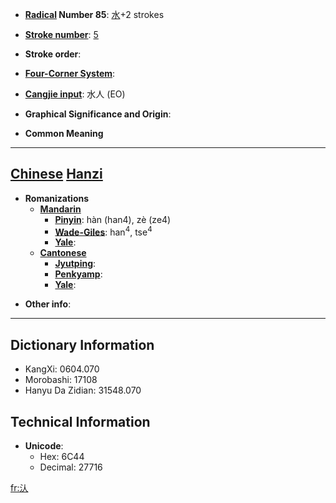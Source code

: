 * '''[[Wiktionary:Chinese radical index| Radical]] Number 85''': [[Wiktionary:Chinese radical index 水|水]]+2 strokes

* '''[[Wiktionary:Chinese total strokes index|Stroke number]]''': [[Wiktionary:Chinese total strokes index 5|5]]

* '''Stroke order''': 

* '''[[Wiktionary:Chinese four corner index|Four-Corner System]]''': 

* '''[[Wiktionary:Chinese Cangjie index|Cangjie input]]''': 水人 (EO)

* '''Graphical Significance and Origin''': 

* '''Common Meaning'''

----

== [[Chinese]] [[Hanzi]] ==

* '''Romanizations'''
** '''[[Mandarin]]'''
*** '''[[Pinyin]]''': hàn (han4), zè (ze4)
*** '''[[Wade-Giles]]''': han<sup>4</sup>, tse<sup>4</sup>
*** '''[[Yale]]''': 
** '''[[Cantonese]]'''
*** '''[[Jyutping]]''':
*** '''[[Penkyamp]]''': 
*** '''[[Yale]]''': 

* '''Other info''': 

----

== Dictionary Information ==

* KangXi: 0604.070
* Morobashi: 17108
* Hanyu Da Zidian: 31548.070

== Technical Information ==

* '''Unicode''':
** Hex: 6C44
** Decimal: 27716

[[fr:汄]]